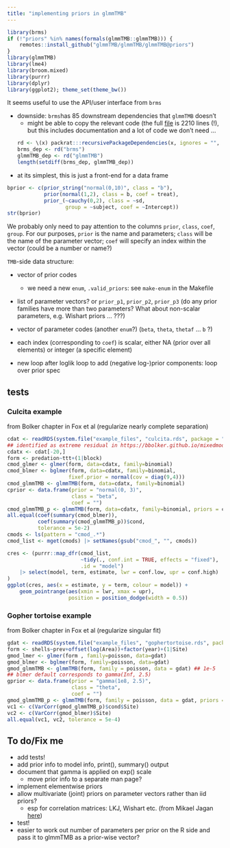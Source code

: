 ```yaml
---
title: "implementing priors in glmmTMB"
---
```


```r
library(brms)
if (!"priors" %in% names(formals(glmmTMB::glmmTMB))) {
    remotes::install_github("glmmTMB/glmmTMB/glmmTMB@priors")
}
library(glmmTMB)
library(lme4)
library(broom.mixed)
library(purrr)
library(dplyr)
library(ggplot2); theme_set(theme_bw())
```

It seems useful to use the API/user interface from `brms`

* downside: `brms`has 85 downstream dependencies that `glmmTMB` doesn't
    * might be able to copy the relevant code (the full [file](https://github.com/paul-buerkner/brms/blob/master/R/priors.R) is 2210 lines (!), but this includes documentation and a lot of code we don't need ...
    ```r
    rd <- \(x) packrat:::recursivePackageDependencies(x, ignores = "", lib.loc =    .libPaths()[1])
    brms_dep <- rd("brms")
    glmmTMB_dep <- rd("glmmTMB")
    length(setdiff(brms_dep, glmmTMB_dep))
    ```
* at its simplest, this is just a front-end for a data frame
```r
bprior <- c(prior_string("normal(0,10)", class = "b"),
            prior(normal(1,2), class = b, coef = treat),
            prior_(~cauchy(0,2), class = ~sd,
                   group = ~subject, coef = ~Intercept))
str(bprior)
```
We probably only need to pay attention to the columns `prior`, `class`, `coef`, `group`. For our purposes, `prior` is the name and parameters; `class` will be the name of the parameter vector; `coef` will specify an index within the vector (could be a number or name?)
	
`TMB`-side data structure:

* vector of prior codes
    * we need a new `enum`, `.valid_priors`: see `make-enum` in the Makefile
* list of parameter vectors? or `prior_p1`, `prior_p2`, `prior_p3` (do any prior families have more than two parameters? What about non-scalar parameters, e.g. Wishart priors ... ???)
* vector of parameter codes (another `enum`?) (`beta`, `theta`, `thetaf` ... `b` ?)
* each index (corresponding to `coef`) is scalar, either NA (prior over all elements) or integer (a specific element)

* new loop after loglik loop to add (negative log-)prior components: loop over prior spec

## tests

### Culcita example 

from Bolker chapter in Fox et al (regularize nearly complete separation)

```r
cdat <- readRDS(system.file("example_files", "culcita.rds", package = "glmmTMB"))
## identified as extreme residual in https://bbolker.github.io/mixedmodels-misc/ecostats_chap.html
cdatx <- cdat[-20,]
form <- predation~ttt+(1|block)
cmod_glmer <- glmer(form, data=cdatx, family=binomial)
cmod_blmer <- bglmer(form, data=cdatx, family=binomial,
                    fixef.prior = normal(cov = diag(9,4)))
cmod_glmmTMB <- glmmTMB(form, data=cdatx, family=binomial)
cprior <- data.frame(prior = "normal(0, 3)",
                     class = "beta",
                     coef = "")
cmod_glmmTMB_p <- glmmTMB(form, data=cdatx, family=binomial, priors = cprior)
all.equal(coef(summary(cmod_blmer)),
          coef(summary(cmod_glmmTMB_p))$cond,
          tolerance = 5e-2)
cmods <- ls(pattern = "cmod_.*")
cmod_list <- mget(cmods) |> setNames(gsub("cmod_", "", cmods))
```

```r
cres <- (purrr::map_dfr(cmod_list,
                        ~tidy(., conf.int = TRUE, effects = "fixed"),
                        .id = "model")
    |> select(model, term, estimate, lwr = conf.low, upr = conf.high)
)
ggplot(cres, aes(x = estimate, y = term, colour = model)) +
    geom_pointrange(aes(xmin = lwr, xmax = upr),
                    position = position_dodge(width = 0.5))
```

### Gopher tortoise example 

from Bolker chapter in Fox et al (regularize singular fit)

```r
gdat <- readRDS(system.file("example_files", "gophertortoise.rds", package = "glmmTMB"))
form <- shells~prev+offset(log(Area))+factor(year)+(1|Site)
gmod_lmer <- glmer(form , family=poisson, data=gdat)
gmod_blmer <- bglmer(form, family=poisson, data=gdat)
gmod_glmmTMB <- glmmTMB(form, family = poisson, data = gdat) ## 1e-5
## blmer default corresponds to gamma(Inf, 2.5)
gprior <- data.frame(prior = "gamma(1e8, 2.5)",
                     class = "theta",
                     coef = "")
gmod_glmmTMB_p <- glmmTMB(form, family = poisson, data = gdat, priors = gprior)
vc1 <- c(VarCorr(gmod_glmmTMB_p)$cond$Site)
vc2 <- c(VarCorr(gmod_blmer)$Site)
all.equal(vc1, vc2, tolerance = 5e-4)
```

## To do/Fix me

- add tests!
- add prior info to model info, print(), summary() output
- document that gamma is applied on exp() scale
   - move prior info to a separate man page?
- implement elementwise priors
- allow multivariate (joint) priors on parameter vectors rather than iid priors?
     - esp for correlation matrices: LKJ, Wishart etc. (from Mikael Jagan [here](https://github.com/jaganmn/misc/tree/master/tmb_distributions))

- test!
- easier to work out number of parameters per prior on the R side and pass it to glmmTMB as a prior-wise vector?

